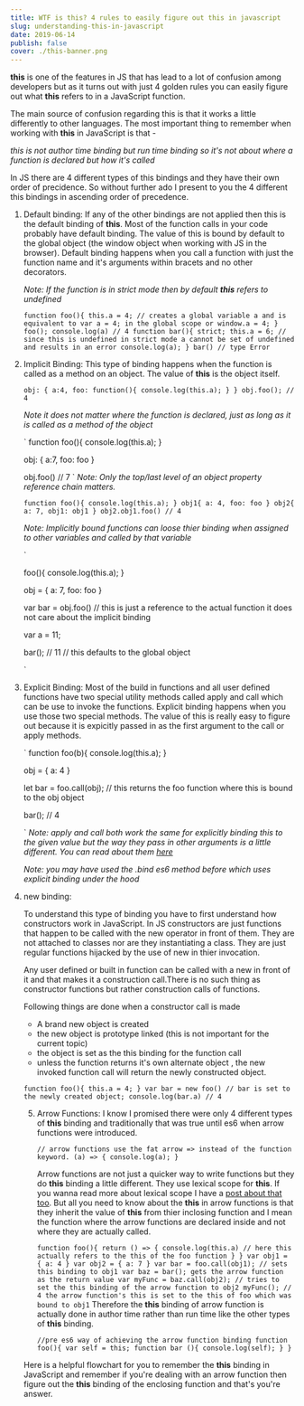 ```yaml
---
title: WTF is this? 4 rules to easily figure out this in javascript
slug: understanding-this-in-javascript
date: 2019-06-14
publish: false
cover: ./this-banner.png
---
```


**this** is one of the features in JS that has lead to a lot of confusion among developers but as it turns out with just 4 golden rules you can easily figure out what **this** refers to in a JavaScript function.

The main source of confusion regarding this is that it works a little differently to other languages. The most important thing to remember when working with **this** in JavaScript is that -

_this is not author time binding but run time binding so it's not about where a function is declared but how it's called_

In JS there are 4 different types of this bindings and they have their own order of precidence. So without further ado I present to you the 4 different this bindings in ascending order of precedence.

1. Default binding:
   If any of the other bindings are not applied then this is the default binding of **this**. Most of the function calls in your code probably have default binding. The value of this is bound by default to the global object (the window object when working with JS in the browser). Default binding happens when you call a function with just the function name and it's arguments within bracets and no other decorators.

   _Note: If the function is in strict mode then by default **this** refers to undefined_

   `function foo(){ this.a = 4; // creates a global variable a and is equivalent to var a = 4; in the global scope or window.a = 4; } foo(); console.log(a) // 4 function bar(){ strict; this.a = 6; // since this is undefined in strict mode a cannot be set of undefined and results in an error console.log(a); } bar() // type Error`

2. Implicit Binding:
   This type of binding happens when the function is called as a method on an object. The value of **this** is the object itself.

   `obj: { a:4, foo: function(){ console.log(this.a); } } obj.foo(); // 4`

   _Note it does not matter where the function is declared, just as long as it is called as a method of the object_

   `
   function foo(){
   console.log(this.a);
   }

   obj: {
   a:7,
   foo: foo
   }

   obj.foo() // 7
   `
   _Note: Only the top/last level of an object property reference chain matters._

   `function foo(){ console.log(this.a); } obj1{ a: 4, foo: foo } obj2{ a: 7, obj1: obj1 } obj2.obj1.foo() // 4`

   _Note: Implicitly bound functions can loose thier binding when assigned to other variables and called by that variable_

   `

   foo(){
   console.log(this.a);
   }

   obj = {
   a: 7,
   foo: foo
   }

   var bar = obj.foo() // this is just a reference to the actual function it does not care about the implicit binding

   var a = 11;

   bar(); // 11 // this defaults to the global object

   `

3. Explicit Binding:
   Most of the build in functions and all user defined functions have two special utility methods called apply and call which can be use to invoke the functions. Explicit binding happens when you use those two special methods. The value of this is really easy to figure out because it is expicitly passed in as the first argument to the call or apply methods.

   `
   function foo(b){
   console.log(this.a);
   }

   obj = {
   a: 4
   }

   let bar = foo.call(obj); // this returns the foo function where this is bound to the obj object

   bar(); // 4

   `
   _Note: apply and call both work the same for explicitly binding this to the given value but the way they pass in other arguments is a little different. You can read about them [here](https://mdn.com)_

   _Note: you may have used the .bind es6 method before which uses explicit binding under the hood_

4. new binding:

   To understand this type of binding you have to first understand how constructors work in JavaScript. In JS constructors are just functions that happen to be called with the new operator in front of them. They are not attached to classes nor are they instantiating a class. They are just regular functions hijacked by the use of new in thier invocation.

   Any user defined or built in function can be called with a new in front of it and that makes it a construction call.There is no such thing as constructor functions but rather construction calls of functions.

   Following things are done when a constructor call is made

   - A brand new object is created
   - the new object is prototype linked (this is not important for the current topic)
   - the object is set as the this binding for the function call
   - unless the function returns it's own alternate object , the new invoked function call will return the newly constructed object.

   `function foo(){ this.a = 4; } var bar = new foo() // bar is set to the newly created object; console.log(bar.a) // 4`

   5. Arrow Functions:
      I know I promised there were only 4 different types of **this** binding and traditionally that was true until es6 when arrow functions were introduced.

      `// arrow functions use the fat arrow => instead of the function keyword. (a) => { console.log(a); }`

      Arrow functions are not just a quicker way to write functions but they do **this** binding a little different. They use lexical scope for **this**. If you wanna read more about lexical scope I have a [post about that too](linktomypost.com). But all you need to know about the **this** in arrow functions is that they inherit the value of **this** from thier inclosing function and I mean the function where the arrow functions are declared inside and not where they are actually called.

      `function foo(){ return () => { console.log(this.a) // here this actually refers to the this of the foo function } } var obj1 = { a: 4 } var obj2 = { a: 7 } var bar = foo.call(obj1); // sets this binding to obj1 var baz = bar(); gets the arrow function as the return value var myFunc = baz.call(obj2); // tries to set the this binding of the arrow function to obj2 myFunc(); // 4 the arrow function's this is set to the this of foo which was bound to obj1`
      Therefore the **this** binding of arrow function is actually done in author time rather than run time like the other types of **this** binding.

      `//pre es6 way of achieving the arrow function binding function foo(){ var self = this; function bar (){ console.log(self); } }`

   Here is a helpful flowchart for you to remember the **this** binding in JavaScript and remember if you're dealing with an arrow function then figure out the **this** binding of the enclosing function and that's you're answer.

